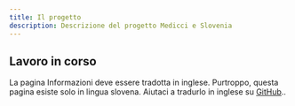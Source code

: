 ```yaml
---
title: Il progetto
description: Descrizione del progetto Medicci e Slovenia
---
```



<Construction size="4rem" className="mx-auto"/>

## Lavoro in corso

La pagina Informazioni deve essere tradotta in inglese. Purtroppo, questa pagina esiste solo in lingua <Link href="/sl/o-projektu">slovena</Link>.
Aiutaci a tradurlo in inglese su [GitHub](https://github.com/sledilnik/zdravniki/blob/master/src/content/it/about.md)..
